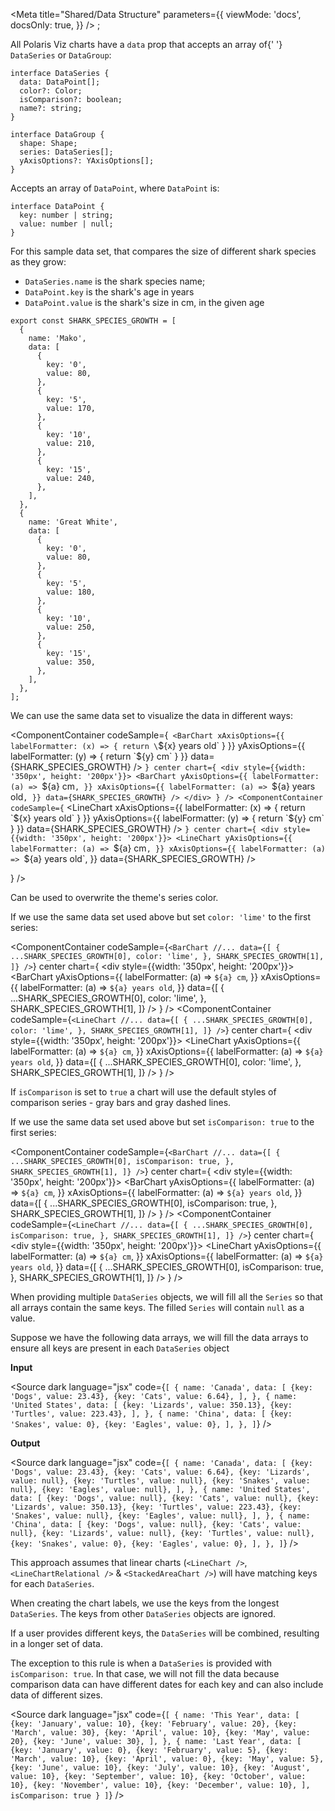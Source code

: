 
<Meta
  title="Shared/Data Structure"
  parameters={{
    viewMode: 'docs',
    docsOnly: true,
  }}
/>
;

<PolarisVizProvider>

<div style={{ margin: '0 auto', maxWidth: '800px', color: 'white'}}>
<Title>🧪 Data Structure</Title>

<p>
  All Polaris Viz charts have a <code>data</code> prop that accepts an array of{' '}
  <code>DataSeries</code> or <code>DataGroup</code>:
</p>

```tsx
interface DataSeries {
  data: DataPoint[];
  color?: Color;
  isComparison?: boolean;
  name?: string;
}
```

```tsx
interface DataGroup {
  shape: Shape;
  series: DataSeries[];
  yAxisOptions?: YAxisOptions[];
}
```

<Divider />
<Title type="h2">Properties</Title>

<Title type="h3">
  <code>DataSeries.data</code>
</Title>

Accepts an array of `DataPoint`, where `DataPoint` is:

```tsx
interface DataPoint {
  key: number | string;
  value: number | null;
}
```

<Title type="h4">Examples:</Title>
For this sample data set, that compares the size of different shark species as they
grow:

- <code>DataSeries.name</code> is the shark species name;
- <code>DataPoint.key</code> is the shark's age in years
- <code>DataPoint.value</code> is the shark's size in cm, in the given age

```tsx
export const SHARK_SPECIES_GROWTH = [
  {
    name: 'Mako',
    data: [
      {
        key: '0',
        value: 80,
      },
      {
        key: '5',
        value: 170,
      },
      {
        key: '10',
        value: 210,
      },
      {
        key: '15',
        value: 240,
      },
    ],
  },
  {
    name: 'Great White',
    data: [
      {
        key: '0',
        value: 80,
      },
      {
        key: '5',
        value: 180,
      },
      {
        key: '10',
        value: 250,
      },
      {
        key: '15',
        value: 350,
      },
    ],
  },
];
```

We can use the same data set to visualize the data in different ways:

<ExamplesGrid cols={2}>

<ComponentContainer
  codeSample={`
  <BarChart
    xAxisOptions={{
      labelFormatter: (x) => {
        return \`\${x} years old\`
      }
    }}
    yAxisOptions={{
      labelFormatter: (y) => {
        return \`\${y} cm\`
      }
    }}
    data={SHARK_SPECIES_GROWTH}
  />
`}
  center
  chart={
    <div style={{width: '350px', height: '200px'}}>
      <BarChart
        yAxisOptions={{
          labelFormatter: (a) => `${a} cm`,
        }}
        xAxisOptions={{
          labelFormatter: (a) => `${a} years old`,
        }}
        data={SHARK_SPECIES_GROWTH}
      />
    </div>
  }
/>
<ComponentContainer
  codeSample={`
  <LineChart
    xAxisOptions={{
      labelFormatter: (x) => {
        return \`\${x} years old\`
      }
    }}
    yAxisOptions={{
      labelFormatter: (y) => {
        return \`\${y} cm\`
      }
    }}
    data={SHARK_SPECIES_GROWTH}
  />
`}
  center
  chart={
    <div style={{width: '350px', height: '200px'}}>
      <LineChart
        yAxisOptions={{
          labelFormatter: (a) => `${a} cm`,
        }}
        xAxisOptions={{
          labelFormatter: (a) => `${a} years old`,
        }}
        data={SHARK_SPECIES_GROWTH}
      />
    </div>
  }
/>

</ExamplesGrid>

<Title type="h3">
  <code>DataSeries.color</code>
</Title>

Can be used to overwrite the <LinkTo kind='Shared/Themes/Theme Definition'>theme's series color</LinkTo>.

<Title type="h4">Examples:</Title>

If we use the same data set used above but set `color: 'lime'` to the first series:

<ExamplesGrid cols={2}>

<ComponentContainer
  codeSample={`
  <BarChart
     //...
     data={[
        {
          ...SHARK_SPECIES_GROWTH[0],
          color: 'lime',
        },
        SHARK_SPECIES_GROWTH[1],
      ]}
  />
`}
  center
  chart={
    <div style={{width: '350px', height: '200px'}}>
      <BarChart
        yAxisOptions={{
          labelFormatter: (a) => `${a} cm`,
        }}
        xAxisOptions={{
          labelFormatter: (a) => `${a} years old`,
        }}
        data={[
          {
            ...SHARK_SPECIES_GROWTH[0],
            color: 'lime',
          },
          SHARK_SPECIES_GROWTH[1],
        ]}
      />
    </div>
  }
/>
<ComponentContainer
  codeSample={`
  <LineChart
    //...
     data={[
      {
        ...SHARK_SPECIES_GROWTH[0],
        color: 'lime',
      },
      SHARK_SPECIES_GROWTH[1],
    ]}
  />
`}
  center
  chart={
    <div style={{width: '350px', height: '200px'}}>
      <LineChart
        yAxisOptions={{
          labelFormatter: (a) => `${a} cm`,
        }}
        xAxisOptions={{
          labelFormatter: (a) => `${a} years old`,
        }}
        data={[
          {
            ...SHARK_SPECIES_GROWTH[0],
            color: 'lime',
          },
          SHARK_SPECIES_GROWTH[1],
        ]}
      />
    </div>
  }
/>

</ExamplesGrid>

<Title type="h3">
  <code>DataSeries.isComparison</code>
</Title>

If `isComparison` is set to `true` a chart will use the default styles of comparison series - gray bars and gray dashed lines.

<Title type="h4">Examples:</Title>

If we use the same data set used above but set `isComparison: true` to the first series:

<ExamplesGrid cols={2}>

<ComponentContainer
  codeSample={`
  <BarChart
     //...
     data={[
        {
          ...SHARK_SPECIES_GROWTH[0],
          isComparison: true,
        },
        SHARK_SPECIES_GROWTH[1],
      ]}
  />
`}
  center
  chart={
    <div style={{width: '350px', height: '200px'}}>
      <BarChart
        yAxisOptions={{
          labelFormatter: (a) => `${a} cm`,
        }}
        xAxisOptions={{
          labelFormatter: (a) => `${a} years old`,
        }}
        data={[
          {
            ...SHARK_SPECIES_GROWTH[0],
            isComparison: true,
          },
          SHARK_SPECIES_GROWTH[1],
        ]}
      />
    </div>
  }
/>
<ComponentContainer
  codeSample={`
  <LineChart
    //...
     data={[
      {
        ...SHARK_SPECIES_GROWTH[0],
        isComparison: true,
      },
      SHARK_SPECIES_GROWTH[1],
    ]}
  />
`}
  center
  chart={
    <div style={{width: '350px', height: '200px'}}>
      <LineChart
        yAxisOptions={{
          labelFormatter: (a) => `${a} cm`,
        }}
        xAxisOptions={{
          labelFormatter: (a) => `${a} years old`,
        }}
        data={[
          {
            ...SHARK_SPECIES_GROWTH[0],
            isComparison: true,
          },
          SHARK_SPECIES_GROWTH[1],
        ]}
      />
    </div>
  }
/>

</ExamplesGrid>

<Title type="h2">Filling Data</Title>

When providing multiple `DataSeries` objects, we will fill all the `Series` so that all arrays contain the same keys. The filled `Series` will contain `null` as a value.

<Title type="h4">Example</Title>

Suppose we have the following data arrays, we will fill the data arrays to ensure all keys are present in each `DataSeries` object

<ExamplesGrid>

<div>

**Input**

<Source
  dark
  language="jsx"
  code={`
[
  {
    name: 'Canada',
    data: [
      {key: 'Dogs', value: 23.43},
      {key: 'Cats', value: 6.64},
    ],
  },
  {
    name: 'United States',
    data: [
      {key: 'Lizards', value: 350.13},
      {key: 'Turtles', value: 223.43},
    ],
  },
  {
    name: 'China',
    data: [
      {key: 'Snakes', value: 0},
      {key: 'Eagles', value: 0},
    ],
  },
]
`}
/>

</div>

<div>

**Output**

<Source
  dark
  language="jsx"
  code={`
[
  {
    name: 'Canada',
    data: [
      {key: 'Dogs', value: 23.43},
      {key: 'Cats', value: 6.64},
      {key: 'Lizards', value: null},
      {key: 'Turtles', value: null},
      {key: 'Snakes', value: null},
      {key: 'Eagles', value: null},
    ],
  },
  {
    name: 'United States',
    data: [
      {key: 'Dogs', value: null},
      {key: 'Cats', value: null},
      {key: 'Lizards', value: 350.13},
      {key: 'Turtles', value: 223.43},
      {key: 'Snakes', value: null},
      {key: 'Eagles', value: null},
    ],
  },
  {
    name: 'China',
    data: [
      {key: 'Dogs', value: null},
      {key: 'Cats', value: null},
      {key: 'Lizards', value: null},
      {key: 'Turtles', value: null},
      {key: 'Snakes', value: 0},
      {key: 'Eagles', value: 0},
    ],
  },
]
`}
/>

</div>

</ExamplesGrid>

<Title type="h3">Linear Data</Title>

This approach assumes that linear charts (`<LineChart />`, `<LineChartRelational />` & `<StackedAreaChart />`) will have matching keys for each `DataSeries`.

When creating the chart labels, we use the keys from the longest `DataSeries`. The keys from other `DataSeries` objects are ignored.

If a user provides different keys, the `DataSeries` will be combined, resulting in a longer set of data.

The exception to this rule is when a `DataSeries` is provided with `isComparison: true`. In that case, we will not fill the data because comparison data can have different dates for each key and can also include data of different sizes.

<Source
  dark
  language="jsx"
  code={`
[
  {
    name: 'This Year',
    data: [
      {key: 'January', value: 10},
      {key: 'February', value: 20},
      {key: 'March', value: 30},
      {key: 'April', value: 10},
      {key: 'May', value: 20},
      {key: 'June', value: 30},
    ],
  },
  {
    name: 'Last Year',
    data: [
      {key: 'January', value: 0},
      {key: 'February', value: 5},
      {key: 'March', value: 10},
      {key: 'April', value: 0},
      {key: 'May', value: 5},
      {key: 'June', value: 10},
      {key: 'July', value: 10},
      {key: 'August', value: 10},
      {key: 'September', value: 10},
      {key: 'October', value: 10},
      {key: 'November', value: 10},
      {key: 'December', value: 10},
    ],
    isComparison: true
  }
]
`}
/>

</div>

</PolarisVizProvider>
